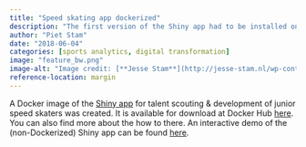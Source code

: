 ```yaml
---
title: "Speed skating app dockerized"
description: "The first version of the Shiny app had to be installed on a VM with a Shiny server running. Now that I created a Docker version, it is much easier to deploy the app on a VM with Docker pre-installed."
author: "Piet Stam"
date: "2018-06-04"
categories: [sports analytics, digital transformation]
image: "feature_bw.png"
image-alt: "Image credit: [**Jesse Stam**](http://jesse-stam.nl/wp-content/gallery/training-thialf-24-okt-2017/DSC_9747.JPG)"
reference-location: margin
---
```


A Docker image of the [Shiny app](https://pjastam.shinyapps.io/speedskating/) for talent scouting & development of junior speed skaters was created. It is available for download at Docker Hub [here](https://hub.docker.com/r/pjastam/shiny-speedskating/). You can also find more about the how to there. An interactive demo of the (non-Dockerized) Shiny app can be found [here](https://pjastam.shinyapps.io/speedskating/).

